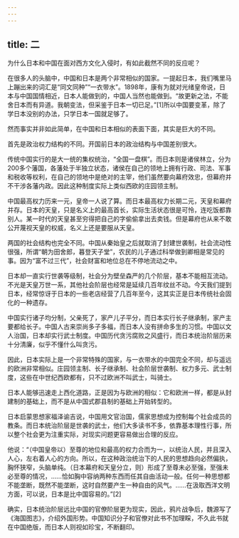 ```yaml
---
---
---
```

title: 二
---



为什么日本和中国在面对西方文化入侵时，有如此截然不同的反应呢？

在很多人的头脑中，中国和日本是两个非常相似的国家。一提起日本，我们嘴里马上蹦出来的词汇是“同文同种”“一衣带水”。1898年，康有为就对光绪皇帝说，日本与中国国情相近，日本人能做到的，中国人当然也能做到。“故更新之法，不能舍日本而有异道。我朝变法，但采鉴于日本一切已足。”[1]所以中国要变革，除了学日本没别的办法，只学日本一国就足够了。

然而事实并非如此简单，在中国和日本相似的表面下面，其实是巨大的不同。

首先是政治权力结构的不同。开国前日本的政治结构与中国差别很大。

传统中国实行的是大一统的集权统治，“全国一盘棋”。而日本则是诸侯林立，分为200多个藩国，各藩处于半独立状态，诸侯在自己的领地上拥有行政、司法、军事和税收等权利，在自己的领地中是绝对的主宰，他们虽然要向幕府效忠，但幕府并不干涉各藩内政。因此这种制度实际上类似西欧的庄园领主制。

中国最高权力历来一元，皇帝一人说了算。而日本最高权力长期二元，天皇和幕府并存。日本的天皇，只是名义上的最高首长，实际生活状态很是可怜，连吃饭都靠别人。某一时代的天皇甚至穷得把自己的字偷偷拿出去卖钱。但是幕府也从来不敢公开蔑视天皇的权威，名义上还是要服从天皇。

两国的社会结构也完全不同。中国从秦始皇之后就取消了封建世袭制，社会流动性很强，所谓“朝为田舍郎，暮登天子堂”，农民的儿子通过科举做到卿相是常见的事。因为“富不过三代”，社会财富和地位总在不停地流动之中。

日本却一直实行世袭等级制，社会分为壁垒森严的几个阶层，基本不能相互流动。不光是天皇万世一系，其他社会阶层也经常是延续几百年纹丝不动。今天我们提到日本，经常惊讶于日本的一些老店经营了几百年至今，这其实正是日本传统社会固化的一种遗存。

中国实行诸子均分制，父亲死了，家产儿子平分，而日本实行长子继承制，家产主要都给长子。中国人古来崇尚多子多福，而日本人没有拼命多生的习惯。中国以文人治国，日本却实行武士制度。中国历代贪污腐败之风盛行，而日本统治阶层历来十分清廉，似乎不懂什么叫贪污。

因此，日本实际上是一个非常特殊的国家，与一衣带水的中国完全不同，却与遥远的欧洲非常相似。庄园领主制、长子继承制、社会阶层世袭制、权力多元、武士制度，这些在中世纪西欧都有，只不过欧洲不叫武士，叫骑士。

日本人能够迅速走上西化道路，正是因为与欧洲的相似：它和欧洲一样，都是从封建制的基础上，而不是从中国式郡县制的基础上开始转型的。

日本启蒙思想家福泽谕吉说，中国用文官治国，儒家思想成为控制每个社会成员的教条。而日本统治阶层是世袭的武士，他们大多读书不多，依靠基本理性行事，所以整个社会更为注重实际，对现实问题更容易做出合理的反应。

他说：“（中国皇帝以）至尊的地位和最高的权力合而为一，以统治人民，并且深入人心，左右着人心的方向。所以，在这种政治统治下的人民的思想趋向必然偏执，胸怀狭窄，头脑单纯。（日本幕府和天皇分立，则）形成了至尊未必至强，至强未必至尊的情况，……恰如胸中容纳两种东西而任其自由活动一般。任何一种思想都不能垄断，既然不能垄断，这时自然要产生一种自由的风气。……在汲取西洋文明方面，可以说，日本是比中国容易的。”[2]

确实，日本统治阶层远比中国的官僚阶层更为现实，因此，鸦片战争后，魏源写了《海国图志》，介绍外国形势。中国知识分子和官僚对此书不加理睬，不久此书就在中国绝版，而日本人则视如珍宝，不断翻印。